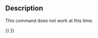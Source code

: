 <languages/>
<translate>

<!--T:5-->
{{Docnav
|[[Std_MacroStepInto|MacroStepInto]]
|
|[[Std_Macro_Menu|Std Macro Menu]]
|IconL=
|IconR=
|IconC=Freecad.svg
}}

<!--T:2-->
{{GuiCommand
|Name=Std ToggleBreakpoint
|MenuLocation=Macro → Toggle Breakpoint
|Workbenches=All
|Shortcut={{KEY|F9}}
|SeeAlso=[[Std_MacroStepOver|Std MacroStepOver]], [[Std_MacroStepInto|Std MacroStepInto]]
}}

==Description== <!--T:6-->

<!--T:7-->
This command does not work at this time.


<!--T:8-->
{{Docnav
|[[Std_MacroStepInto|MacroStepInto]]
|
|[[Std_Macro_Menu|Std Macro Menu]]
|IconL=
|IconR=
|IconC=Freecad.svg
}}

</translate>
{{Std_Base_navi{{#translation:}}}}
{{Userdocnavi{{#translation:}}}}